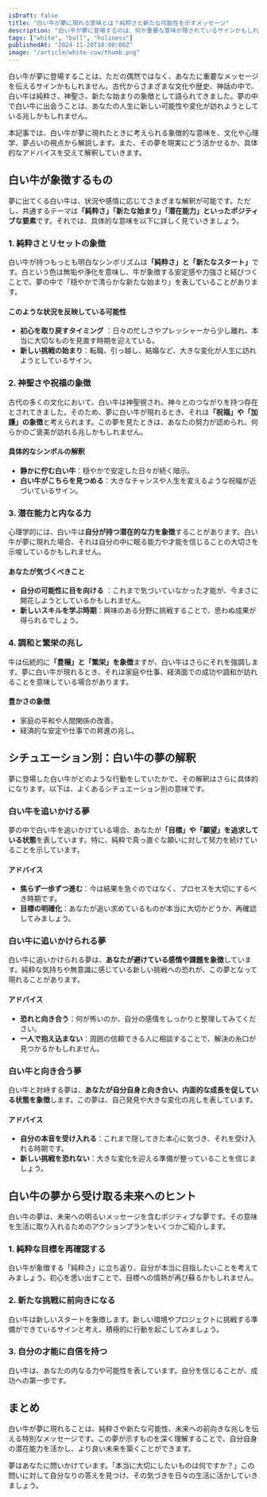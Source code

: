 ```yaml
---
isDraft: false
title: "白い牛が夢に現れる意味とは？純粋さと新たな可能性を示すメッセージ"
description: "白い牛が夢に登場するのは、何か重要な意味が隠されているサインかもしれません。文化的背景や心理学の象徴に基づき、白い牛が示す夢占いの解釈と、未来へのアドバイスをお届けします。"
tags: ["white", "bull", "holiness"]
publishedAt: "2024-11-28T10:00:00Z"
image: "/article/white-cow/thumb.png"
---
```


白い牛が夢に登場することは、ただの偶然ではなく、あなたに重要なメッセージを伝えるサインかもしれません。古代からさまざまな文化や歴史、神話の中で、白い牛は純粋さ、神聖さ、新たな始まりの象徴として語られてきました。夢の中で白い牛に出会うことは、あなたの人生に新しい可能性や変化が訪れようとしている兆しかもしれません。

本記事では、白い牛が夢に現れたときに考えられる象徴的な意味を、文化や心理学、夢占いの視点から解説します。また、その夢を現実にどう活かせるか、具体的なアドバイスを交えて解釈していきます。

<TableOfContents />

## 白い牛が象徴するもの

夢に出てくる白い牛は、状況や感情に応じてさまざまな解釈が可能です。ただし、共通するテーマは<strong>「純粋さ」「新たな始まり」「潜在能力」といったポジティブな要素</strong>です。それでは、具体的な意味を以下に詳しく見ていきましょう。

### 1. 純粋さとリセットの象徴

白い牛が持つもっとも明白なシンボリズムは<strong>「純粋さ」と「新たなスタート」</strong>です。白という色は無垢や浄化を意味し、牛が象徴する安定感や力強さと結びつくことで、夢の中で「穏やかで清らかな新たな始まり」を表していることがあります。

#### このような状況を反映している可能性

- <strong>初心を取り戻すタイミング</strong>
  ：日々の忙しさやプレッシャーから少し離れ、本当に大切なものを見直す時期を迎えている。
- <strong>新しい挑戦の始まり</strong>：転職、引っ越し、結婚など、大きな変化が人生に訪れようとしているサイン。

### 2. 神聖さや祝福の象徴

古代の多くの文化において、白い牛は神聖視され、神々とのつながりを持つ存在とされてきました。そのため、夢に白い牛が現れるとき、それは<strong>「祝福」や「加護」の象徴</strong>と考えられます。この夢を見たときは、あなたの努力が認められ、何らかのご褒美が訪れる兆しかもしれません。

#### 具体的なシンボルの解釈

- <strong>静かに佇む白い牛</strong>：穏やかで安定した日々が続く暗示。
- <strong>白い牛がこちらを見つめる</strong>：大きなチャンスや人生を変えるような祝福が近づいているサイン。

### 3. 潜在能力と内なる力

心理学的には、白い牛は<strong>自分が持つ潜在的な力を象徴</strong>することがあります。白い牛が夢に現れた場合、それは自分の中に眠る能力や才能を信じることの大切さを示唆しているかもしれません。

#### あなたが気づくべきこと

- <strong>自分の可能性に目を向ける</strong>
  ：これまで気づいていなかった才能が、今まさに開花しようとしているかもしれません。
- <strong>新しいスキルを学ぶ時期</strong>：興味のある分野に挑戦することで、思わぬ成果が得られるでしょう。

### 4. 調和と繁栄の兆し

牛は伝統的に<strong>「豊穣」と「繁栄」を象徴</strong>ますが、白い牛はさらにそれを強調します。夢に白い牛が現れるとき、それは家庭や仕事、経済面での成功や調和が訪れることを意味している場合があります。

#### 豊かさの象徴

- 家庭の平和や人間関係の改善。
- 経済的な安定や仕事での昇進の兆し。

## シチュエーション別：白い牛の夢の解釈

夢に登場した白い牛がどのような行動をしていたかで、その解釈はさらに具体的になります。以下は、よくあるシチュエーション別の意味です。

### 白い牛を追いかける夢

夢の中で白い牛を追いかけている場合、あなたが<strong>「目標」や「願望」を追求している状態</strong>を表しています。特に、純粋で真っ直ぐな願いに対して努力を続けていることを示しています。

#### アドバイス

- <strong>焦らず一歩ずつ進む</strong>：今は結果を急ぐのではなく、プロセスを大切にするべき時期です。
- <strong>目標の明確化</strong>：あなたが追い求めているものが本当に大切かどうか、再確認してみましょう。

### 白い牛に追いかけられる夢

白い牛に追いかけられる夢は、<strong>あなたが避けている感情や課題を象徴</strong>しています。純粋な気持ちや無意識に感じている新しい挑戦への恐れが、この夢となって現れることがあります。

#### アドバイス

- <strong>恐れと向き合う</strong>：何が怖いのか、自分の感情をしっかりと整理してみてください。
- <strong>一人で抱え込まない</strong>：周囲の信頼できる人に相談することで、解決の糸口が見つかるかもしれません。

### 白い牛と向き合う夢

白い牛と対峙する夢は、<strong>あなたが自分自身と向き合い、内面的な成長を促している状態を象徴</strong>します。この夢は、自己発見や大きな変化の兆しを表しています。

#### アドバイス

- <strong>自分の本音を受け入れる</strong>：これまで隠してきた本心に気づき、それを受け入れる時期です。
- <strong>新しい挑戦を恐れない</strong>：大きな変化を迎える準備が整っていることを信じましょう。

## 白い牛の夢から受け取る未来へのヒント

白い牛の夢は、未来への明るいメッセージを含むポジティブな夢です。その意味を生活に取り入れるためのアクションプランをいくつかご紹介します。

### 1. 純粋な目標を再確認する

白い牛が象徴する「純粋さ」に立ち返り、自分が本当に目指したいことを考えてみましょう。初心を思い出すことで、目標への情熱が再び蘇るかもしれません。

### 2. 新たな挑戦に前向きになる

白い牛は新しいスタートを象徴します。新しい環境やプロジェクトに挑戦する準備ができているサインと考え、積極的に行動を起こしてみましょう。

### 3. 自分の才能に自信を持つ

白い牛は、あなたの内なる力や可能性を表しています。自分を信じることが、成功への第一歩です。

## まとめ

白い牛が夢に現れることは、純粋さや新たな可能性、未来への前向きな兆しを伝える特別なメッセージです。この夢が示すものを深く理解することで、自分自身の潜在能力を活かし、より良い未来を築くことができます。

夢はあなたに問いかけています。「本当に大切にしたいものは何ですか？」この問いに対して自分なりの答えを見つけ、その気づきを日々の生活に活かしていきましょう。
